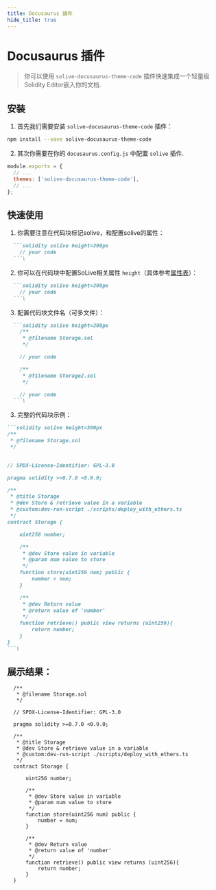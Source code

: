 ```yaml
---
title: Docusaurus 插件
hide_title: true
---
```


# Docusaurus 插件

> 你可以使用 `solive-docusaurus-theme-code` 插件快速集成一个轻量级Solidity Editor嵌入你的文档.

## 安装

1. 首先我们需要安装 `solive-docusaurus-theme-code` 插件：
```bash npm2yarn
npm install --save solive-docusaurus-theme-code
```

2. 其次你需要在你的 `docusaurus.config.js` 中配置 `solive` 插件.

```js {3}
module.exports = {
  // ...
  themes: ['solive-docusaurus-theme-code'],
  // ...
};
```

## 快速使用

1. 你需要注意在代码块标记solive，和配置solive的属性：
```md
  ```solidity solive height=300px
    // your code
  ```\
```

2. 你可以在代码块中配置SoLive相关属性 `height`（具体参考[属性表](./introduction.mdx)）：
```md
  ```solidity solive height=300px
    // your code
  ```\
```

3. 配置代码块文件名（可多文件）：
```md
  ```solidity solive height=300px
    /**
     * @filename Storage.sol
     */

    // your code

    /**
     * @filename Storage2.sol
     */

    // your code
  ```\
```

3. 完整的代码块示例：
````md
```solidity solive height=300px
/**
 * @filename Storage.sol
 */


// SPDX-License-Identifier: GPL-3.0

pragma solidity >=0.7.0 <0.9.0;

/**
 * @title Storage
 * @dev Store & retrieve value in a variable
 * @custom:dev-run-script ./scripts/deploy_with_ethers.ts
 */
contract Storage {

    uint256 number;

    /**
     * @dev Store value in variable
     * @param num value to store
     */
    function store(uint256 num) public {
        number = num;
    }

    /**
     * @dev Return value
     * @return value of 'number'
     */
    function retrieve() public view returns (uint256){
        return number;
    }
}
```\
````

## 展示结果：

```solidity solive height=300px
  /**
   * @filename Storage.sol
   */

  // SPDX-License-Identifier: GPL-3.0

  pragma solidity >=0.7.0 <0.9.0;

  /**
   * @title Storage
   * @dev Store & retrieve value in a variable
   * @custom:dev-run-script ./scripts/deploy_with_ethers.ts
   */
  contract Storage {

      uint256 number;

      /**
       * @dev Store value in variable
       * @param num value to store
       */
      function store(uint256 num) public {
          number = num;
      }

      /**
       * @dev Return value
       * @return value of 'number'
       */
      function retrieve() public view returns (uint256){
          return number;
      }
  }
```
